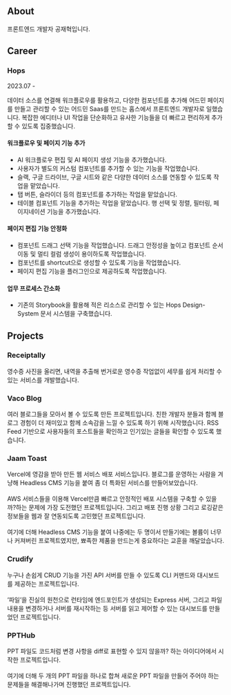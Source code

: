 ## About
프론트엔드 개발자 공재혁입니다.

## Career

### Hops
2023.07 -

데이터 소스를 연결해 워크플로우를 활용하고, 다양한 컴포넌트를 추가해 어드민 페이지를 만들고 관리할 수 있는 어드민 Saas를 만드는 홉스에서 프론트엔드 개발자로 일했습니다. 복잡한 에디터나 UI 작업을 단순화하고 유사한 기능들을 더 빠르고 편리하게 추가할 수 있도록 집중했습니다.

#### 워크플로우 및 페이지 기능 추가
- AI 워크플로우 편집 및 AI 페이지 생성 기능을 추가했습니다.
- 사용자가 별도의 커스텀 컴포넌트를 추가할 수 있는 기능을 작업했습니다.
- 슬랙, 구글 드라이브, 구글 시트와 같은 다양한 데이터 소스를 연동할 수 있도록 작업을 맡았습니다.
- 탭 버튼, 슬라이더 등의 컴포넌트를 추가하는 작업을 맡았습니다.
- 테이블 컴포넌트 기능을 추가하는 작업을 맡았습니다. 행 선택 및 정렬, 필터링, 페이지네이션 기능을 추가했습니다.

#### 페이지 편집 기능 안정화
- 컴포넌트 드래그 선택 기능을 작업했습니다. 드래그 안정성을 높이고 컴포넌트 순서 이동 및 멀티 컬럼 생성이 용이하도록 작업했습니다.
- 컴포넌트를 shortcut으로 생성할 수 있도록 기능을 작업했습니다.
- 페이지 편집 기능을 플러그인으로 제공하도록 작업했습니다.

#### 업무 프로세스 간소화
- 기존의 Storybook을 활용해 적은 리소스로 관리할 수 있는 Hops Design-System 문서 시스템을 구축했습니다.

## Projects

### Receiptally
영수증 사진을 올리면, 내역을 추출해 번거로운 영수증 작업없이 세무를 쉽게 처리할 수 있는 서비스를 개발했습니다.
<br />

### Vaco Blog
여러 블로그들을 모아서 볼 수 있도록 만든 프로젝트입니다. 친한 개발자 분들과 함께 블로그 경험이 더 재미있고 함께 소속감을 느낄 수 있도록 하기 위해 시작했습니다. RSS Feed 기반으로 사용자들의 포스트들을 확인하고 인기있는 글들을 확인할 수 있도록 했습니다.
<br />

### Jaam Toast
Vercel에 영감을 받아 만든 웹 서비스 배포 서비스입니다. 블로그를 운영하는 사람을 겨냥해 Headless CMS 기능을 붙여 좀 더 특화된 서비스를 만들어보았습니다.<br />
<br />
AWS 서비스들을 이용해 Vercel만큼 빠르고 안정적인 배포 시스템을 구축할 수 있을까?하는 문제에 가장 도전했던 프로젝트입니다. 그리고 배포 진행 상황 그리고 로깅같은 정보들을 웹과 잘 연동되도록 고민했던 프로젝트입니다. <br />
<br />
여기에 더해 Headless CMS 기능을 붙여 나중에는 두 명이서 만들기에는 볼륨이 너무나 커져버린 프로젝트였지만, 뾰족한 제품을 만드는게 중요하다는 교훈을 깨달았습니다.
<br />

### Crudify
누구나 손쉽게 CRUD 기능을 가진 API 서버를 만들 수 있도록 CLI 커맨드와 대시보드를 제공하는 프로젝트입니다.<br />
<br />
‘파일’을 진실의 원천으로 런타임에 엔드포인트가 생성되는 Express 서버, 그리고 파일 내용을 변경하거나 서버를 재시작하는 등 서버를 읽고 제어할 수 있는 대시보드를 만들었던 프로젝트입니다.
<br />

### PPTHub
PPT 파일도 코드처럼 변경 사항을 diff로 표현할 수 있지 않을까? 하는 아이디어에서 시작한 프로젝트입니다. <br />
<br />
여기에 더해 두 개의 PPT 파일을 하나로 합쳐 새로운 PPT 파일을 만들어 주어야 하는 문제들을 해결해나가며 진행했던 프로젝트입니다.

